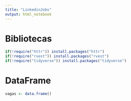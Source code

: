 ```yaml
---
title: "LinkedinJobs"
output: html_notebook
---
```


# Bibliotecas

```r
if(!require("httr")) install.packages("httr")
if(!require("rvest")) install.packages("rvest")
if(!require("tidyverse")) install.packages("tidyverse")
```

# DataFrame

```r
vagas <- data.frame()
```

